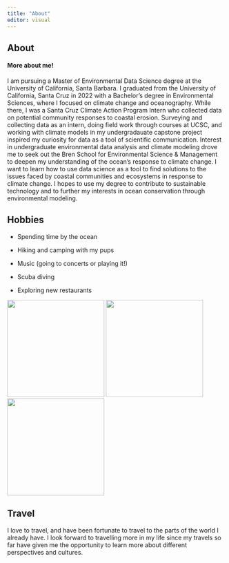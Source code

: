 ```yaml
---
title: "About"
editor: visual
---
```


::: panel-tabset

## About

<h4>More about me!</h4>
I am pursuing a Master of Environmental Data Science degree at the University of California, Santa Barbara. I graduated from the University of California, Santa Cruz in 2022 with a Bachelor's degree in Environmental Sciences, where I focused on climate change and oceanography. While there, I was a Santa Cruz Climate Action Program Intern who collected data on potential community responses to coastal erosion. Surveying and collecting data as an intern, doing field work through courses at UCSC, and working with climate models in my undergradauate capstone project inspired my curiosity for data as a tool of scientific communication. Interest in undergraduate  environmental data analysis and climate modeling drove me to seek out the Bren School for Environmental Science & Management to deepen my understanding of the ocean's response to climate change. I want to learn how to use data science as a tool to find solutions to the issues faced by coastal communities and ecosystems in response to climate change. I hopes to use my degree to contribute to sustainable technology and to further my interests in ocean conservation through environmental modeling.

## Hobbies


-   Spending time by the ocean

-   Hiking and camping with my pups

-   Music (going to concerts or playing it!)

-   Scuba diving

-   Exploring new restaurants

![](images/IMG_0653.jpg){width="225"}
![](images/IMG_1110.jpg){width="225"}
![](images/IMG_5398.jpg){width="225"}

## Travel

I love to travel, and have been fortunate to travel to the parts of the world I already have. I look forward to travelling more in my life since my travels so far have given me the opportunity to learn more about different perspectives and cultures. 

:::